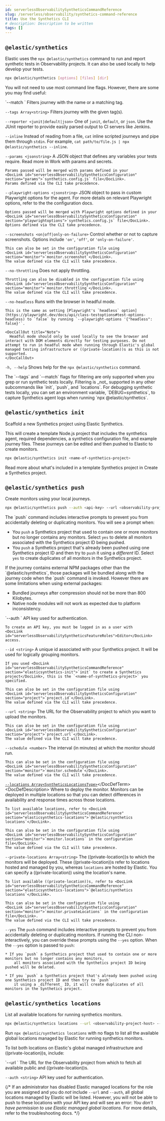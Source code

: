 ```yaml
---
id: serverlessObservabilitySyntheticsCommandReference
slug: /serverless/observability/synthetics-command-reference
title: Use the Synthetics CLI
# description: Description to be written
tags: []
---
```


<p><DocBadge template="technical preview" /></p>

<div id="synthetics-command-reference"></div>

<div id="elastic-synthetics-command"></div>

## `@elastic/synthetics`

Elastic uses the `npx @elastic/synthetics` command to run and report synthetic tests in Observability projects.
It can also be used locally to help develop your tests.

```sh
npx @elastic/synthetics [options] [files] [dir]
```

You will not need to use most command line flags.
However, there are some you may find useful:

<DocDefList>
  <DocDefTerm>`--match <string>`</DocDefTerm>
  <DocDefDescription>
    Filters journey with the name or a matching tag.
  </DocDefDescription>

  <DocDefTerm>`--tags Array<string>`</DocDefTerm>
  <DocDefDescription>
    Filters journey with the given tag(s).
  </DocDefDescription>

  <DocDefTerm>`--reporter <junit|default|json>`</DocDefTerm>
  <DocDefDescription>
    One of `junit`, `default`, or `json`. Use the JUnit reporter to provide easily parsed output to CI
    servers like Jenkins.
  </DocDefDescription>

  <DocDefTerm>`--inline`</DocDefTerm>
  <DocDefDescription>
    Instead of reading from a file, `cat` inline scripted journeys and pipe them through `stdin`.
    For example, `cat path/to/file.js | npx @elastic/synthetics --inline`.
  </DocDefDescription>

  <DocDefTerm>`--params <jsonstring>`</DocDefTerm>
  <DocDefDescription>
    A JSON object that defines any variables your tests require.
    Read more in <DocLink id="serverlessObservabilitySyntheticsParamsSecrets">Work with params and secrets</DocLink>.

    Params passed will be merged with params defined in your
    <DocLink id="serverlessObservabilitySyntheticsConfiguration" section="params">`synthetics.config.js` file</DocLink>.
    Params defined via the CLI take precedence.
  </DocDefDescription>

  <DocDefTerm>`--playwright-options <jsonstring>`</DocDefTerm>
  <DocDefDescription>
    JSON object to pass in custom Playwright options for the agent.
    For more details on relevant Playwright options, refer to the
    <DocLink id="serverlessObservabilitySyntheticsConfiguration" section="playwrightoptions">the configuration docs</DocLink>.

    Options passed will be merged with Playwright options defined in your
    <DocLink id="serverlessObservabilitySyntheticsConfiguration" section="playwrightoptions">`synthetics.config.js` file</DocLink>.
    Options defined via the CLI take precedence.
  </DocDefDescription>

  <DocDefTerm>`--screenshots <on|off|only-on-failure>`</DocDefTerm>
  <DocDefDescription>
    Control whether or not to capture screenshots.
    Options include `'on'`, `'off'`, or `'only-on-failure'`.

    This can also be set in the configuration file using
    <DocLink id="serverlessObservabilitySyntheticsConfiguration" section="monitor">`monitor.screenshot`</DocLink>.
    The value defined via the CLI will take precedence.
  </DocDefDescription>

  <DocDefTerm>`--no-throttling`</DocDefTerm>
  <DocDefDescription>
    Does not apply throttling.

    Throttling can also be disabled in the configuration file using
    <DocLink id="serverlessObservabilitySyntheticsConfiguration" section="monitor">`monitor.throttling`</DocLink>.
    The value defined via the CLI will take precedence.
  </DocDefDescription>

  <DocDefTerm>`--no-headless`</DocDefTerm>
  <DocDefDescription>
    Runs with the browser in headful mode.

    This is the same as setting [Playwright's `headless` option](https://playwright.dev/docs/api/class-testoptions#test-options-headless) to `false` by running `--playwright-options '{"headless": false}'`.

    <DocCallOut title="Note">
      Headful mode should only be used locally to see the browser and interact with DOM elements directly for testing purposes. Do not attempt to run in headful mode when running through Elastic's global managed testing infrastructure or ((private-location))s as this is not supported.
    </DocCallOut>
  </DocDefDescription>

  <DocDefTerm>`-h, --help`</DocDefTerm>
  <DocDefDescription>
    Shows help for the `npx @elastic/synthetics` command.
  </DocDefDescription>

</DocDefList>

<DocCallOut title="Note">
  The `--tags` and `--match` flags for filtering are only supported when you grep or
  run synthetic tests locally. Filtering is _not_ supported in any other subcommands
  like `init`, `push`, and `locations`.
</DocCallOut>

<DocCallOut title="Note">
  For debugging synthetic tests locally, you can set an environment variable,
  `DEBUG=synthetics`, to capture Synthetics agent logs when running `npx @elastic/synthetics`.
</DocCallOut>

<div id="elastic-synthetics-init-command"></div>

## `@elastic/synthetics init`

Scaffold a new Synthetics project using Elastic Synthetics.

This will create a template Node.js project that includes the synthetics agent, required dependencies,
a synthetics configuration file, and example journey files.
These journeys can be edited and then pushed to Elastic to create monitors.

```sh
npx @elastic/synthetics init <name-of-synthetics-project>
```

Read more about what's included in a template Synthetics project in <DocLink id="serverlessObservabilitySyntheticsGetStartedProject" section="create-a-synthetics-project">Create a Synthetics project</DocLink>.

<div id="elastic-synthetics-push-command"></div>

## `@elastic/synthetics push`

Create monitors using your local journeys.

```sh
npx @elastic/synthetics push --auth <api-key> --url <observability-project-url> --id <id|name>
```

<DocCallOut title="Note">
  The `push` command includes interactive prompts to prevent you from accidentally deleting or duplicating monitors.
  You will see a prompt when:

  * You `push` a Synthetics project that used to contain one or more monitors but no longer contains any monitors.
      Select `yes` to delete all monitors associated with the Synthetics project ID being pushed.
  * You `push` a Synthetics project that's already been pushed using one Synthetics project ID and then try to `push`
      it using a _different_ ID. Select `yes` to create duplicates of all monitors in the Synthetics project.
</DocCallOut>

<DocCallOut title="Note">
  If the journey contains external NPM packages other than the `@elastic/synthetics`,
  those packages will be bundled along with the journey code when the `push` command is invoked.
  However there are some limitations when using external packages:

  * Bundled journeys after compression should not be more than 800 Kilobytes.
  * Native node modules will not work as expected due to platform inconsistency.
</DocCallOut>

<DocDefList>
  <DocDefTerm>`--auth <string>`</DocDefTerm>
  <DocDefDescription>
    API key used for authentication.

    To create an API key, you must be logged in as a user with
    <DocLink id="serverlessObservabilitySyntheticsFeatureRoles">Editor</DocLink> access.
  </DocDefDescription>

  <DocDefTerm>`--id <string>`</DocDefTerm>
  <DocDefDescription>
    A unique id associated with your Synthetics project.
    It will be used for logically grouping monitors.

    If you used <DocLink id="serverlessObservabilitySyntheticsCommandReference" section="elasticsynthetics-init">`init` to create a Synthetics project</DocLink>, this is the `<name-of-synthetics-project>` you specified.

    This can also be set in the configuration file using
    <DocLink id="serverlessObservabilitySyntheticsConfiguration" section="project">`project.id`</DocLink>.
    The value defined via the CLI will take precedence.
  </DocDefDescription>

  <DocDefTerm>`--url <string>`</DocDefTerm>
  <DocDefDescription>
    The URL for the Observability project to which you want to upload the monitors.

    This can also be set in the configuration file using
    <DocLink id="serverlessObservabilitySyntheticsConfiguration" section="project">`project.url`</DocLink>.
    The value defined via the CLI will take precedence.
  </DocDefDescription>

  <DocDefTerm>`--schedule <number>`</DocDefTerm>
  <DocDefDescription>
    The interval (in minutes) at which the monitor should run.

    This can also be set in the configuration file using
    <DocLink id="serverlessObservabilitySyntheticsConfiguration" section="monitor">`monitor.schedule`</DocLink>.
    The value defined via the CLI will take precedence.
  </DocDefDescription>

  <DocDefTerm>[`--locations Array<SyntheticsLocationsType>`](https://github.com/elastic/synthetics/blob/((synthetics_version))/src/locations/public-locations.ts#L28-L37)</DocDefTerm>
  <DocDefDescription>
    Where to deploy the monitor. Monitors can be deployed in multiple locations so that you can detect differences in availability and response times across those locations.

    To list available locations, refer to <DocLink id="serverlessObservabilitySyntheticsCommandReference" section="elasticsynthetics-locations">`@elastic/synthetics locations`</DocLink>.

    This can also be set in the configuration file using
    <DocLink id="serverlessObservabilitySyntheticsConfiguration" section="monitor">`monitor.locations` in the configuration file</DocLink>.
    The value defined via the CLI will take precedence.
  </DocDefDescription>

  <DocDefTerm>`--private-locations Array<string>`</DocDefTerm>
  <DocDefDescription>
    The <DocLink id="serverlessObservabilitySyntheticsPrivateLocation">((private-location))s</DocLink> to which the monitors will be deployed. These ((private-location))s refer to locations hosted and managed by you, whereas
    `locations` are hosted by Elastic. You can specify a ((private-location)) using the location's name.

    To list available ((private-location))s, refer to <DocLink id="serverlessObservabilitySyntheticsCommandReference" section="elasticsynthetics-locations">`@elastic/synthetics locations`</DocLink>.

    This can also be set in the configuration file using
    <DocLink id="serverlessObservabilitySyntheticsConfiguration" section="monitor">`monitor.privateLocations` in the configuration file</DocLink>.
    The value defined via the CLI will take precedence.
  </DocDefDescription>

  <DocDefTerm>`--yes`</DocDefTerm>
  <DocDefDescription>
    The `push` command includes interactive prompts to prevent you from accidentally deleting or duplicating monitors.
    If running the CLI non-interactively, you can override these prompts using the `--yes` option.
    When the `--yes` option is passed to `push`:

    * If you `push` a Synthetics project that used to contain one or more monitors but no longer contains any monitors,
        all monitors associated with the Synthetics project ID being pushed will be deleted.

    * If you `push` a Synthetics project that's already been pushed using one Synthetics project ID and then try to `push`
        it using a _different_ ID, it will create duplicates of all monitors in the Synthetics project.
  </DocDefDescription>
</DocDefList>


<div id="elastic-synthetics-locations-command"></div>

## `@elastic/synthetics locations`

List all available locations for running synthetics monitors.

```sh
npx @elastic/synthetics locations --url <observability-project-host> --auth <api-key>
```

Run `npx @elastic/synthetics locations` with no flags to list all the available global locations managed by Elastic for running synthetics monitors.

To list both locations on Elastic's global managed infrastructure and ((private-location))s, include:

<DocDefList>
  <DocDefTerm>`--url <string>`</DocDefTerm>
  <DocDefDescription>
    The URL for the Observability project from which to fetch all available public and ((private-location))s.
  </DocDefDescription>

  <DocDefTerm>`--auth <string>`</DocDefTerm>
  <DocDefDescription>
    API key used for authentication.
  </DocDefDescription>
</DocDefList>

{/* <DocCallOut title="Note">
  If an administrator has disabled Elastic managed locations for the role you are assigned
  and you do _not_ include `--url` and `--auth`, all global locations managed by Elastic will be listed.
  However, you will not be able to push to these locations with your API key and will see an error:
  _You don't have permission to use Elastic managed global locations_. For more details, refer to the
  <DocLink id="serverlessObservabilitySyntheticsTroubleshooting" section="you-do-not-have-permission-to-use-elastic-managed-locations">troubleshooting docs</DocLink>.
</DocCallOut> */}
